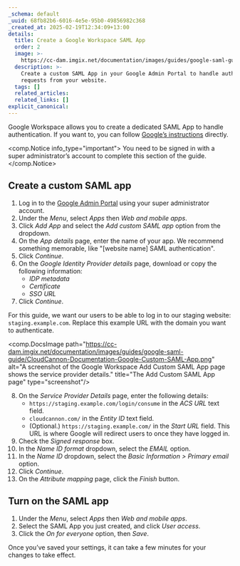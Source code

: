 ```yaml
---
_schema: default
_uuid: 68fb82b6-6016-4e5e-95b0-49856982c368
_created_at: 2025-02-19T12:34:09+13:00
details:
  title: Create a Google Workspace SAML App
  order: 2
  image: >-
    https://cc-dam.imgix.net/documentation/images/guides/google-saml-guide/CloudCannon-Documentation-Google-SAML-Guide.png
  description: >-
    Create a custom SAML App in your Google Admin Portal to handle authentication
    requests from your website.
  tags: []
  related_articles:
  related_links: []
explicit_canonical:
---
```

Google Workspace allows you to create a dedicated SAML App to handle authentication. If you want to, you can follow [Google’s instructions](https://support.google.com/a/answer/6087519?hl=en) directly.

<comp.Notice info_type="important">
  You need to be signed in with a super administrator’s account to complete this section of the guide.
</comp.Notice>

## Create a custom SAML app

1. Log in to the [Google Admin Portal](https://admin.google.com/) using your super administrator account.
2. Under the *Menu*, select *Apps* then *Web and mobile apps*.
3. Click *Add App* and select the *Add custom SAML app* option from the dropdown.
4. On the *App details* page, enter the name of your app. We recommend something memorable, like "\[website name\] SAML authentication".
5. Click *Continue*.
6. On the *Google Identity Provider details* page, download or copy the following information:
   * *IDP metadata*
   * *Certificate*
   * *SSO URL*
7. Click *Continue*.

For this guide, we want our users to be able to log in to our staging website: `staging.example.com`. Replace this example URL with the domain you want to authenticate.

<comp.DocsImage path="https://cc-dam.imgix.net/documentation/images/guides/google-saml-guide/CloudCannon-Documentation-Google-Custom-SAML-App.png" alt="A screenshot of the Google Workspace Add Custom SAML App page shows the service provider details." title="The Add Custom SAML App page" type="screenshot"/>

8. On the *Service Provider Details* page, enter the following details:
   * `https://staging.example.com/login/consume` in the *ACS URL* text field.
   * `cloudcannon.com/` in the *Entity ID* text field.
   * (Optional.) `https://staging.example.com/` in the *Start URL* field. This URL is where Google will redirect users to once they have logged in.
9. Check the *Signed response* box.
10. In the *Name ID format* dropdown, select the *EMAIL* option.
11. In the *Name ID* dropdown, select the *Basic Information &gt; Primary email* option.
12. Click *Continue*.
13. On the *Attribute mapping* page, click the *Finish* button.

## Turn on the SAML app

1. Under the *Menu*, select *Apps* then *Web and mobile apps*.
2. Select the SAML App you just created, and click *User access*.
3. Click the *On for everyone* option, then *Save*.

Once you’ve saved your settings, it can take a few minutes for your changes to take effect.